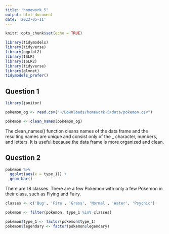 ```yaml
---
title: "homework 5"
output: html_document
date: '2022-05-11'
---
```


```r
knitr::opts_chunk$set(echo = TRUE)
```

```r
library(tidymodels)
library(tidyverse)
library(ggplot2)
library(ISLR)
library(ISLR2)
library(tidyverse)
library(glmnet)
tidymodels_prefer()
```

## Question 1

```r
library(janitor)

pokemon_og <- read.csv("~/Downloads/homework-5/data/pokemon.csv")

pokemon <- clean_names(pokemon_og)
```
The clean_names() function cleans names of the data frame and the resulting names are unique and consist only of the _ character, numbers, and letters. It is useful because the data frame is more organized and clean. 

## Question 2 

```r
pokemon %>% 
  ggplot(aes(x = type_1)) +
  geom_bar()
```

There are 18 classes. There are a few Pokemon with only a few Pokemon in their class, such as Flying and Fairy. 

```r
classes <- c('Bug', 'Fire', 'Grass', 'Normal', 'Water', 'Psychic')

pokemon <- filter(pokemon, type_1 %in% classes)

pokemon$type_1 <- factor(pokemon$type_1)
pokemon$legendary <- factor(pokemon$legendary)
```

